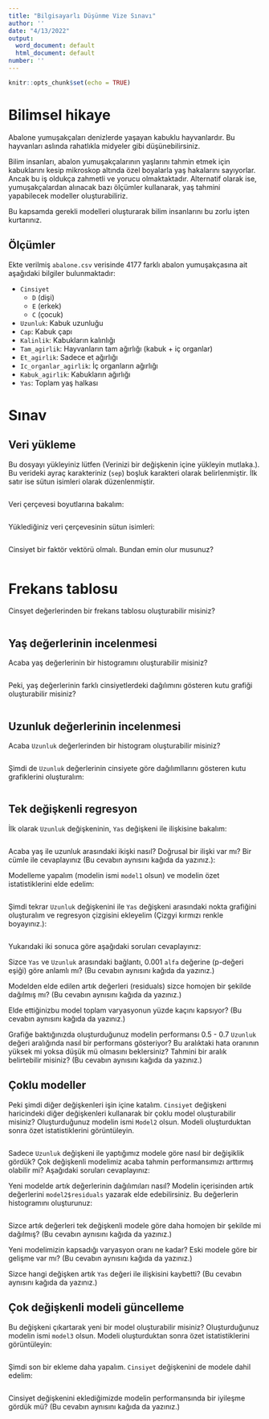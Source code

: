 ```yaml
---
title: "Bilgisayarlı Düşünme Vize Sınavı"
author: ''
date: "4/13/2022"
output:
  word_document: default
  html_document: default
number: ''
---
```


```r
knitr::opts_chunk$set(echo = TRUE)
```

# Bilimsel hikaye

Abalone yumuşakçaları denizlerde yaşayan kabuklu hayvanlardır. Bu hayvanları aslında rahatlıkla midyeler gibi düşünebilirsiniz.

Bilim insanları, abalon yumuşakçalarının yaşlarını tahmin etmek için kabuklarını kesip mikroskop altında özel boyalarla yaş hakalarını sayıyorlar. Ancak bu iş oldukça zahmetli ve yorucu olmaktaktadır. Alternatif olarak ise, yumuşakçalardan alınacak bazı ölçümler kullanarak, yaş tahmini yapabilecek modeller oluşturabiliriz.

Bu kapsamda gerekli modelleri oluşturarak bilim insanlarını bu zorlu işten kurtarınız.

## Ölçümler

Ekte verilmiş `abalone.csv` verisinde 4177 farklı abalon yumuşakçasına ait aşağıdaki bilgiler bulunmaktadır:

+ `Cinsiyet`
  + `D` (dişi)
  + `E` (erkek)
  + `C` (çocuk)
+ `Uzunluk`: Kabuk uzunluğu
+ `Cap`: Kabuk çapı
+ `Kalinlik`: Kabukların kalınlığı
+ `Tam_agirlik`: Hayvanların tam ağırlığı (kabuk + iç organlar)
+ `Et_agirlik`: Sadece et ağırlığı
+ `Ic_organlar_agirlik`: İç organların ağırlığı
+ `Kabuk_agirlik`: Kabukların ağırlığı
+ `Yas`: Toplam yaş halkası

# Sınav

## Veri yükleme 

Bu dosyayı yükleyiniz lütfen (Verinizi bir değişkenin içine yükleyin mutlaka.). Bu verideki ayraç karakteriniz (`sep`) boşluk karakteri olarak belirlenmiştir. İlk satır ise sütun isimleri olarak düzenlenmiştir.

```r

```

Veri çerçevesi boyutlarına bakalım:

```r

```

Yüklediğiniz veri çerçevesinin sütun isimleri:

```r

```

Cinsiyet bir faktör vektörü olmalı. Bundan emin olur musunuz?

```r

```

# Frekans tablosu

Cinsyet değerlerinden bir frekans tablosu oluşturabilir misiniz?

```r

```

## Yaş değerlerinin incelenmesi

Acaba yaş değerlerinin bir histogramını oluşturabilir misiniz?

```r

```

Peki, yaş değerlerinin farklı cinsiyetlerdeki dağılımını gösteren kutu grafiği oluşturabilir misiniz?

```r

```

## Uzunluk değerlerinin incelenmesi

Acaba `Uzunluk` değerlerinden bir histogram oluşturabilir misiniz?

```r

```

Şimdi de `Uzunluk` değerlerinin cinsiyete göre dağılımllarını gösteren kutu grafiklerini oluşturalım:

```r

```

## Tek değişkenli regresyon

İlk olarak `Uzunluk` değişkeninin, `Yas` değişkeni ile ilişkisine bakalım:

```r

```
Acaba yaş ile uzunluk arasındaki ikişki nasıl? Doğrusal bir ilişki var mı? Bir cümle ile cevaplayınız (Bu cevabın aynısını kağıda da yazınız.):

>
>
>

Modelleme yapalım (modelin ismi `model1` olsun) ve modelin özet istatistiklerini elde edelim:

```r

```

Şimdi tekrar `Uzunluk` değişkenini ile `Yas` değişkeni arasındaki nokta grafiğini oluşturalım ve regresyon çizgisini ekleyelim (Çizgyi kırmızı renkle boyayınız.):

```r

```

Yukarıdaki iki sonuca göre aşağıdaki soruları cevaplayınız:

Sizce `Yas` ve `Uzunluk` arasındaki bağlantı, 0.001 `alfa` değerine (p-değeri eşiği) göre anlamlı mı? (Bu cevabın aynısını kağıda da yazınız.)

>
>
>

Modelden elde edilen artık değerleri (residuals) sizce homojen bir şekilde dağılmış mı? (Bu cevabın aynısını kağıda da yazınız.)

> 
>
>

Elde ettiğinizbu model toplam varyasyonun yüzde kaçını kapsıyor? (Bu cevabın aynısını kağıda da yazınız.)

>
>
>

Grafiğe baktığınızda oluşturduğunuz modelin performansı 0.5 - 0.7 `Uzunluk` değeri aralığında nasıl bir performans gösteriyor? Bu aralıktaki hata oranının yüksek mi yoksa düşük mü olmasını beklersiniz?
Tahmini bir aralık belirtebilir misiniz? (Bu cevabın aynısını kağıda da yazınız.)

> 
>
>
>

## Çoklu modeller

Peki şimdi diğer değişkenleri işin içine katalım. `Cinsiyet` değişkeni haricindeki diğer değişkenleri kullanarak bir çoklu model oluşturabilir misiniz? Oluşturduğunuz modelin ismi `Model2` olsun. Modeli oluşturduktan sonra özet istatistiklerini görüntüleyin.

```r

```

Sadece `Uzunluk` değişkeni ile yaptığımız modele göre nasıl bir değişiklik gördük? Çok değişkenli modelimiz acaba tahmin performansımızı arttırmış olabilir mi? Aşağıdaki soruları cevaplayınız:

Yeni modelde artık değerlerinin dağılımıları nasıl? Modelin içerisinden artık değerlerini `model2$residuals` yazarak elde edebilirsiniz. Bu değerlerin histogramını oluşturunuz:

```r

```

Sizce artık değerleri tek değişkenli modele göre daha homojen bir şekilde mi dağılmış? (Bu cevabın aynısını kağıda da yazınız.)

> 
>
>

Yeni modelimizin kapsadığı varyasyon oranı ne kadar? Eski modele göre bir gelişme var mı? (Bu cevabın aynısını kağıda da yazınız.)

>
>
>

Sizce hangi değişken artık `Yas` değeri ile ilişkisini kaybetti? (Bu cevabın aynısını kağıda da yazınız.)

>
>
>

## Çok değişkenli modeli güncelleme

Bu değişkeni çıkartarak yeni bir model oluşturabilir misiniz? Oluşturduğunuz modelin ismi `model3` olsun. Modeli oluşturduktan sonra özet istatistiklerini görüntüleyin:

```r

```

Şimdi son bir ekleme daha yapalım. `Cinsiyet` değişkenini de modele dahil edelim:

```r

```

Cinsiyet değişkenini eklediğimizde modelin performansında bir iyileşme gördük mü? (Bu cevabın aynısını kağıda da yazınız.)

>
>
>